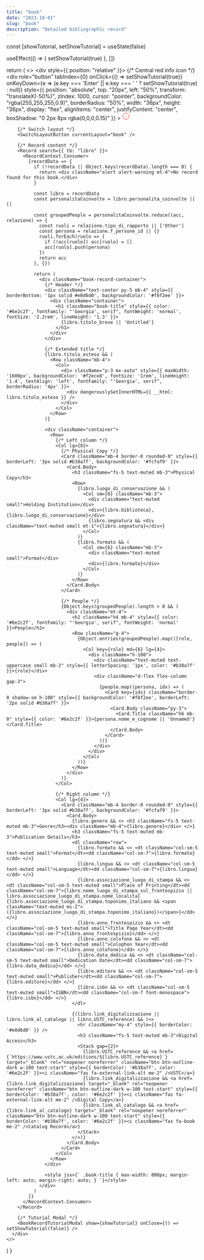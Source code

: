 ```yaml
---
title: "book"
date: "2023-10-01"
slug: "book"
description: "Detailed bibliographic record"
---
```



  const [showTutorial, setShowTutorial] = useState(false)

  useEffect(() => {
    setShowTutorial(true)
  }, [])

  return (
    <>
      <div style={{ position: "relative" }}>
        {/* Central red info icon */}
        <div
          role="button"
          tabIndex={0}
          onClick={() => setShowTutorial(true)}
          onKeyDown={e => (e.key === 'Enter' || e.key === ' ' ? setShowTutorial(true) : null)}
          style={{
            position: "absolute",
            top: "20px",
            left: "50%",
            transform: "translateX(-50%)",
            zIndex: 1000,
            cursor: "pointer",
            backgroundColor: "rgba(255,255,255,0.9)",
            borderRadius: "50%",
            width: "36px",
            height: "36px",
            display: "flex",
            alignItems: "center",
            justifyContent: "center",
            boxShadow: "0 2px 8px rgba(0,0,0,0.15)"
          }}
        >
          <svg
            width="20"
            height="20"
            viewBox="0 0 24 24"
            fill="none"
            stroke="red"
            strokeWidth="2"
          >
            <circle cx="12" cy="12" r="10" />
            <line x1="12" y1="16" x2="12" y2="12" />
            <line x1="12" y1="8" x2="12.01" y2="8" />
          </svg>
        </div>

        {/* Switch layout */}
        <SwitchLayoutButton currentLayout="book" />

        {/* Record content */}
        <Record search={{ tb: "libro" }}>
          <RecordContext.Consumer>
            {recordData => {
              if (!recordData || Object.keys(recordData).length === 0) {
                return <div className="alert alert-warning mt-4">No record found for this book.</div>
              }

              const libro = recordData
              const personalitaCoinvolte = libro.personalita_coinvolte || []

              const groupedPeople = personalitaCoinvolte.reduce((acc, relazione) => {
                const ruoli = relazione.tipo_di_rapporto || ['Other']
                const persona = relazione.f_persone_id || {}
                ruoli.forEach(ruolo => {
                  if (!acc[ruolo]) acc[ruolo] = []
                  acc[ruolo].push(persona)
                })
                return acc
              }, {})

              return (
                <div className="book-record-container">
                  {/* Header */}
                  <div className="text-center py-5 mb-4" style={{ borderBottom: '1px solid #e0d6d0', backgroundColor: '#f8f2ee' }}>
                    <div className="container">
                      <h1 className="book-title" style={{ color: '#6e2c2f', fontFamily: "'Georgia', serif", fontWeight: 'normal', fontSize: '2.2rem', lineHeight: '1.3' }}>
                        {libro.titolo_breve || 'Untitled'}
                      </h1>
                    </div>
                  </div>

                  {/* Extended title */}
                  {libro.titolo_esteso && (
                    <Row className="mb-4">
                      <Col>
                        <div className="p-3 mx-auto" style={{ maxWidth: '1600px', backgroundColor: '#f2ece8', fontSize: '1rem', lineHeight: '1.4', textAlign: 'left', fontFamily: "'Georgia', serif", borderRadius: '4px' }}>
                          <div dangerouslySetInnerHTML={{ __html: libro.titolo_esteso }} />
                        </div>
                      </Col>
                    </Row>
                  )}

                  <div className="container">
                    <Row>
                      {/* Left column */}
                      <Col lg={8}>
                        {/* Physical Copy */}
                        <Card className="mb-4 border-0 rounded-0" style={{ borderLeft: '3px solid #b38a7f', backgroundColor: '#fcfaf9' }}>
                          <Card.Body>
                            <h3 className="fs-5 text-muted mb-3">Physical Copy</h3>
                            <Row>
                              {libro.luogo_di_conservazione && (
                                <Col sm={6} className="mb-3">
                                  <div className="text-muted small">Holding Institution</div>
                                  <div>{libro.biblioteca}, {libro.luogo_di_conservazione}</div>
                                  {libro.segnatura && <div className="text-muted small mt-1">{libro.segnatura}</div>}
                                </Col>
                              )}
                              {libro.formato && (
                                <Col sm={6} className="mb-3">
                                  <div className="text-muted small">Format</div>
                                  <div>{libro.formato}</div>
                                </Col>
                              )}
                            </Row>
                          </Card.Body>
                        </Card>

                        {/* People */}
                        {Object.keys(groupedPeople).length > 0 && (
                          <div className="mt-4">
                            <h2 className="h4 mb-4" style={{ color: '#6e2c2f', fontFamily: "'Georgia', serif", fontWeight: 'normal' }}>People</h2>
                            <Row className="g-4">
                              {Object.entries(groupedPeople).map(([role, people]) => (
                                <Col key={role} md={6} lg={4}>
                                  <div className="h-100">
                                    <div className="text-muted text-uppercase small mb-2" style={{ letterSpacing: '1px', color: '#b38a7f' }}>{role}</div>
                                    <div className="d-flex flex-column gap-3">
                                      {people.map((persona, idx) => (
                                        <Card key={idx} className="border-0 shadow-sm h-100" style={{ backgroundColor: '#f8f2ee', borderLeft: '2px solid #b38a7f' }}>
                                          <Card.Body className="py-3">
                                            <Card.Title className="h6 mb-0" style={{ color: '#6e2c2f' }}>{persona.nome_e_cognome || 'Unnamed'}</Card.Title>
                                          </Card.Body>
                                        </Card>
                                      ))}
                                    </div>
                                  </div>
                                </Col>
                              ))}
                            </Row>
                          </div>
                        )}
                      </Col>

                      {/* Right column */}
                      <Col lg={4}>
                        <Card className="mb-4 border-0 rounded-0" style={{ borderLeft: '3px solid #b38a7f', backgroundColor: '#fcfaf9' }}>
                          <Card.Body>
                            {libro.genere && <> <h3 className="fs-5 text-muted mb-3">Genre</h3><div className="mb-4">{libro.genere}</div> </>}
                            <h3 className="fs-5 text-muted mb-3">Publication Details</h3>
                            <dl className="row">
                              {libro.formato && <> <dt className="col-sm-5 text-muted small">Format</dt><dd className="col-sm-7">{libro.formato}</dd> </>}
                              {libro.lingua && <> <dt className="col-sm-5 text-muted small">Language</dt><dd className="col-sm-7">{libro.lingua}</dd> </>}
                              {libro.associazione_luogo_di_stampa && <> <dt className="col-sm-5 text-muted small">Place of Printing</dt><dd className="col-sm-7">{libro.nome_luogo_di_stampa_sul_frontespizio || libro.associazione_luogo_di_stampa.nome_localita}{libro.associazione_luogo_di_stampa.toponimo_italiano && <span className="text-muted ms-2">({libro.associazione_luogo_di_stampa.toponimo_italiano})</span>}</dd> </>}
                              {libro.anno_frontespizio && <> <dt className="col-sm-5 text-muted small">Title Page Year</dt><dd className="col-sm-7">{libro.anno_frontespizio}</dd> </>}
                              {libro.anno_colofone && <> <dt className="col-sm-5 text-muted small">Colophon Year</dt><dd className="col-sm-7">{libro.anno_colofone}</dd> </>}
                              {libro.data_dedica && <> <dt className="col-sm-5 text-muted small">Dedication Date</dt><dd className="col-sm-7">{libro.data_dedica}</dd> </>}
                              {libro.editore && <> <dt className="col-sm-5 text-muted small">Publisher</dt><dd className="col-sm-7">{libro.editore}</dd> </>}
                              {libro.isbn && <> <dt className="col-sm-5 text-muted small">ISBN</dt><dd className="col-sm-7 font-monospace">{libro.isbn}</dd> </>}
                            </dl>

                            {(libro.link_digitalizzazione || libro.link_al_catalogo || libro.USTC_reference) && (<>
                              <hr className="my-4" style={{ borderColor: '#e0d6d0' }} />
                              <h3 className="fs-5 text-muted mb-3">Digital Access</h3>
                              <Stack gap={2}>
                                {libro.USTC_reference && <a href={`https://www.ustc.ac.uk/editions/${libro.USTC_reference}`} target="_blank" rel="noopener noreferrer" className="btn btn-outline-dark w-100 text-start" style={{ borderColor: '#b38a7f', color: '#6e2c2f' }}><i className="fas fa-external-link-alt me-2" />USTC</a>}
                                {libro.link_digitalizzazione && <a href={libro.link_digitalizzazione} target="_blank" rel="noopener noreferrer" className="btn btn-outline-dark w-100 text-start" style={{ borderColor: '#b38a7f', color: '#6e2c2f' }}><i className="fas fa-external-link-alt me-2" />Digital Copy</a>}
                                {libro.link_al_catalogo && <a href={libro.link_al_catalogo} target="_blank" rel="noopener noreferrer" className="btn btn-outline-dark w-100 text-start" style={{ borderColor: '#b38a7f', color: '#6e2c2f' }}><i className="fas fa-book me-2" />Catalog Record</a>}
                              </Stack>
                            </>)}
                          </Card.Body>
                        </Card>
                      </Col>
                    </Row>
                  </div>

                  <style jsx>{` .book-title { max-width: 800px; margin-left: auto; margin-right: auto; } `}</style>
                </div>
              )
            }}
          </RecordContext.Consumer>
        </Record>

        {/* Tutorial Modal */}
        <BookRecordTutorialModal show={showTutorial} onClose={() => setShowTutorial(false)} />
      </div>
    </>
  )
}
